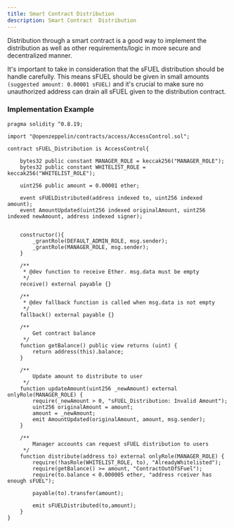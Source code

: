 ```yaml
---
title: Smart Contract Distribution
description: Smart Contract  Distribution
---
```


Distribution through a smart contract is a good way to implement the distribution as well as other requirements/logic in more secure and decentralized manner.

It's important to take in consideration that the sFUEL distribution should be handle carefully. This means sFUEL should be given in small amounts `(suggested amount: 0.00001 sFUEL)` and it's crucial to make sure no unauthorized address can drain all sFUEL given to the distribution contract.

### Implementation Example

```solidity 
pragma solidity ^0.8.19;

import "@openzeppelin/contracts/access/AccessControl.sol";

contract sFUEL_Distribution is AccessControl{

    bytes32 public constant MANAGER_ROLE = keccak256("MANAGER_ROLE");
    bytes32 public constant WHITELIST_ROLE = keccak256("WHITELIST_ROLE");

    uint256 public amount = 0.00001 ether;

    event sFUELDistributed(address indexed to, uint256 indexed amount);
    event AmountUpdated(uint256 indexed originalAmount, uint256 indexed newAmount, address indexed signer);


    constructor(){
        _grantRole(DEFAULT_ADMIN_ROLE, msg.sender);
        _grantRole(MANAGER_ROLE, msg.sender);
    }

    /**
     * @dev function to receive Ether. msg.data must be empty
     */
    receive() external payable {}
    
    /**
     * @dev fallback function is called when msg.data is not empty
     */
    fallback() external payable {}

    /**
        Get contract balance
     */
    function getBalance() public view returns (uint) {
        return address(this).balance;
    }

    /**
        Update amount to distribute to user
     */
    function updateAmount(uint256 _newAmount) external onlyRole(MANAGER_ROLE) {
        require(_newAmount > 0, "sFUEL_Distribution: Invalid Amount");
        uint256 originalAmount = amount;
        amount = _newAmount;
        emit AmountUpdated(originalAmount, amount, msg.sender);
    }

    /**
        Manager accounts can request sFUEL distribution to users
     */
    function distribute(address to) external onlyRole(MANAGER_ROLE) {
        require(!hasRole(WHITELIST_ROLE, to), "AlreadyWhitelisted");
        require(getBalance() >= amount, "ContractOutOfSFuel");
        require(to.balance < 0.000005 ether, "address rceiver has enough sFUEL");

        payable(to).transfer(amount);

        emit sFUELDistributed(to,amount);
    }
}
```